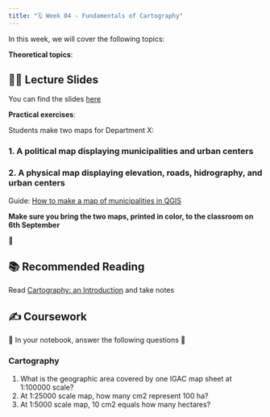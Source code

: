 ```yaml
---
title: "🗓️ Week 04 - Fundamentals of Cartography"
---
```


In this week, we will cover the following topics:

**Theoretical topics**:

## 👨‍🏫 Lecture Slides 

You can find the slides [here](https://drive.google.com/file/d/1lSJ7OYnLE32xoRL_LRu_mv0mCV9hKgKA/view?usp=sharing)


**Practical exercises**:

Students make two maps for Department X:

### 1. A political map displaying municipalities and urban centers 
### 2. A physical map displaying elevation, roads, hidrography, and urban centers

Guide:
[How to make a map of municipalities in QGIS](https://drive.google.com/file/d/18UMx5zLUpfd_UetZwmBlX97J8yPMeJwk/view)

**Make sure you bring the two maps, printed in color, to the classroom on 6th September**

🎥 

## 📚 Recommended Reading 

Read [Cartography: an Introduction](https://www.cartography.org.uk/_files/ugd/583f72_c795f5c26b3f44df84e33d1210842d80.pdf) and take notes

## ✍️ Coursework

🚧 In your  notebook,  answer the following questions 🚧

### Cartography
::: {.callout-important collapse=true}
1. What is the geographic area covered by one IGAC map sheet at 1:100000 scale?
2. At 1:25000 scale map, how many cm2 represent 100 ha?
3. At 1:5000 scale map, 10 cm2 equals how many hectares?
:::






